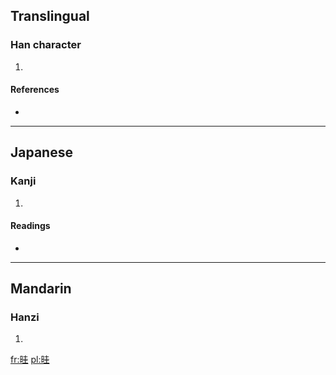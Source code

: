 ==Translingual==

===Han character===
{{Han char|rn=72|rad=日|as=06|sn=10|four=|canj=日土土 (AGG)}}

# {{defn|Han|sort=日06}}

====References====
* {{Han ref|kx=0494.270|dkj=13894|dj=0860.040|hdz=21505.040|uh=6646|ud=26182}}

----

==Japanese==

===Kanji===
{{ja-kanji|grade=|rs=日06}}

# {{defn|Japanese|sort=日06}}

====Readings====
* {{ja-readings|on=[[かい]] (kai)|kun=[[わかれる]] (wakareru)}}

----

==Mandarin==

===Hanzi===
{{cmn-hanzi|pin=[[kuā]] ([[kua1]]), [[kuí]] ([[kui2]])|wg=k'ua<sup>1</sup>, k'uei<sup>2</sup>}}

# {{defn|Mandarin|sort=日06}}

[[fr:晆]]
[[pl:晆]]